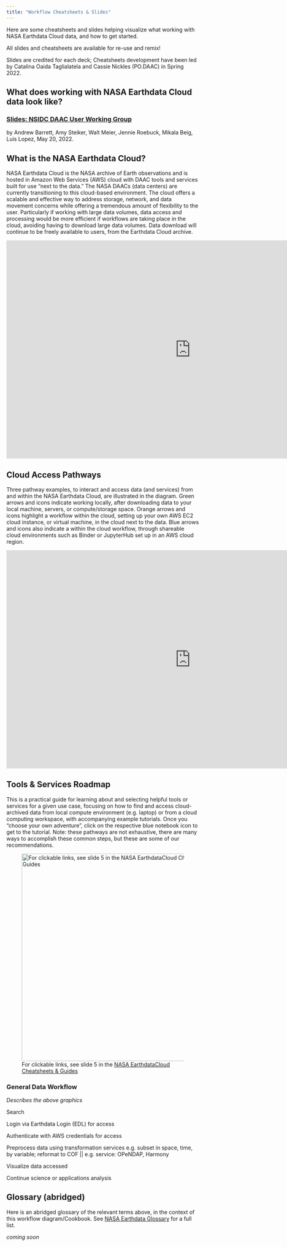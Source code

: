 ```yaml
---
title: "Workflow Cheatsheets & Slides"
---
```


Here are some cheatsheets and slides helping visualize what working with NASA Earthdata Cloud data, and how to get started.

All slides and cheatsheets are available for re-use and remix! 

Slides are credited for each deck; Cheatsheets development have been led by Catalina Oaida Taglialatela and Cassie Nickles (PO.DAAC) in Spring 2022.

## What does working with NASA Earthdata Cloud data look like?

### [Slides: NSIDC DAAC User Working Group](https://docs.google.com/presentation/d/1Wtlgt-wUx8HgeWjoxvvz4BwknLlKDmGP2F-pSuI5utQ/edit?usp=sharing)

by Andrew Barrett, Amy Steiker, Walt Meier, Jennie Roebuck, Mikala Beig, Luis Lopez, May 20, 2022.

## What is the NASA Earthdata Cloud?

NASA Earthdata Cloud is the NASA archive of Earth observations and is hosted in Amazon Web Services (AWS) cloud with DAAC tools and services built for use “next to the data.” The NASA DAACs (data centers) are currently transitioning to this cloud-based environment. The cloud offers a scalable and effective way to address storage, network, and data movement concerns while offering a tremendous amount of flexibility to the user. Particularly if working with large data volumes, data access and processing would be more efficient if workflows are taking place in the cloud, avoiding having to download large data volumes. Data download will continue to be freely available to users, from the Earthdata Cloud archive.

<iframe src="https://docs.google.com/presentation/d/e/2PACX-1vTu9_vyCmwXf0ekrIyITOvcvTBCdT9sRCXfHuHpr2RDi-K4uZGD9LaW-UWfbTcd2602c7DLetJWGT-v/embed?start=false&loop=false&delayms=3000" frameborder="0" width="960" height="569" allowfullscreen="true" mozallowfullscreen="true" webkitallowfullscreen="true"></iframe>


## Cloud Access Pathways

Three pathway examples, to interact and access data (and services) from and within the NASA Earthdata Cloud, are illustrated in the diagram. Green arrows and icons indicate working locally, after downloading data to your local machine, servers, or compute/storage space. Orange arrows and icons highlight a workflow within the cloud, setting up your own AWS EC2 cloud instance, or virtual machine, in the cloud next to the data. Blue arrows and icons also indicate a within the cloud workflow, through shareable cloud environments such as Binder or JupyterHub set up in an AWS cloud region.

<iframe src="https://docs.google.com/presentation/d/e/2PACX-1vRDnkZBG2B-jTWZZLU_aZZVADuIl1dCQ-MORCvgXKmikcCSd6y1N-3V5GB49CK9G3h0giZClnK7ICrI/embed?start=false&loop=false&delayms=3000" frameborder="0" width="960" height="569" allowfullscreen="true" mozallowfullscreen="true" webkitallowfullscreen="true"></iframe>



## Tools & Services Roadmap

This is a practical guide for learning about and selecting helpful tools or services for a given use case, focusing on how to find and access cloud-archived data from local compute environment (e.g. laptop) or from a cloud computing workspace, with accompanying example tutorials. Once you "choose your own adventure", click on the respective blue notebook icon to get to the tutorial. Note: these pathways are not exhaustive, there are many ways to accomplish these common steps, but these are some of our recommendations.

![For clickable links, see slide 5 in the [NASA EarthdataCloud Cheatsheets & Guides](https://docs.google.com/presentation/d/e/2PACX-1vTPhw9-6aQRZH5otKmlZQkjidhtOrbGeyhAUAJwtuT4Q_knQaNshYsxDU3Nb3rOpT95zUP2c5AoyRbv/pub?start=false&loop=false&delayms=3000#slide=id.g12c1f75dfc0_0_984)](images/NASA%20EDC%20Cheatsheets%20&%20Guides.png){fig-align="center" width="541"}

### General Data Workflow

*Describes the above graphics*

Search

Login via Earthdata Login (EDL) for access

Authenticate with AWS credentials for access

Preprocess data using transformation services e.g. subset in space, time, by variable; reformat to COF \|\| e.g. service: OPeNDAP, Harmony

Visualize data accessed

Continue science or applications analysis

## Glossary (abridged)

Here is an abridged glossary of the relevant terms above, in the context of this workflow diagram/Cookbook. See [NASA Earthdata Glossary](https://earthdata.nasa.gov/learn/user-resources/glossary) for a full list.

*coming soon*
